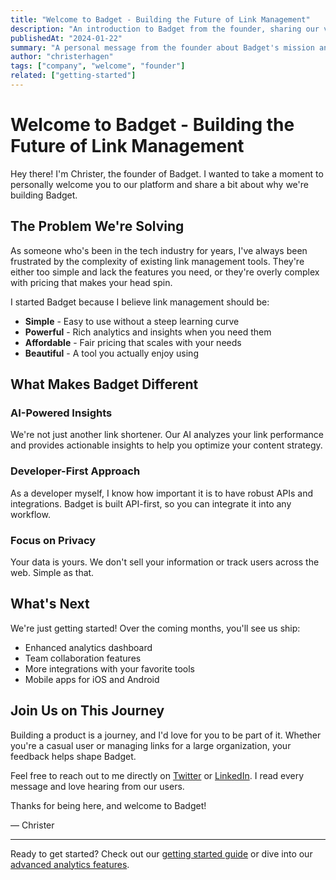 ```yaml
---
title: "Welcome to Badget - Building the Future of Link Management"
description: "An introduction to Badget from the founder, sharing our vision and what makes us different."
publishedAt: "2024-01-22"
summary: "A personal message from the founder about Badget's mission and what we're building."
author: "christerhagen"
tags: ["company", "welcome", "founder"]
related: ["getting-started"]
---
```


# Welcome to Badget - Building the Future of Link Management

Hey there! I'm Christer, the founder of Badget. I wanted to take a moment to personally welcome you to our platform and share a bit about why we're building Badget.

## The Problem We're Solving

As someone who's been in the tech industry for years, I've always been frustrated by the complexity of existing link management tools. They're either too simple and lack the features you need, or they're overly complex with pricing that makes your head spin.

I started Badget because I believe link management should be:

- **Simple** - Easy to use without a steep learning curve
- **Powerful** - Rich analytics and insights when you need them  
- **Affordable** - Fair pricing that scales with your needs
- **Beautiful** - A tool you actually enjoy using

## What Makes Badget Different

### AI-Powered Insights

We're not just another link shortener. Our AI analyzes your link performance and provides actionable insights to help you optimize your content strategy.

### Developer-First Approach

As a developer myself, I know how important it is to have robust APIs and integrations. Badget is built API-first, so you can integrate it into any workflow.

### Focus on Privacy

Your data is yours. We don't sell your information or track users across the web. Simple as that.

## What's Next

We're just getting started! Over the coming months, you'll see us ship:

- Enhanced analytics dashboard
- Team collaboration features  
- More integrations with your favorite tools
- Mobile apps for iOS and Android

## Join Us on This Journey

Building a product is a journey, and I'd love for you to be part of it. Whether you're a casual user or managing links for a large organization, your feedback helps shape Badget.

Feel free to reach out to me directly on [Twitter](https://twitter.com/christerhagen) or [LinkedIn](https://linkedin.com/in/christerhagen). I read every message and love hearing from our users.

Thanks for being here, and welcome to Badget!

— Christer

---

Ready to get started? Check out our [getting started guide](/blog/getting-started) or dive into our [advanced analytics features](/blog/advanced-analytics). 